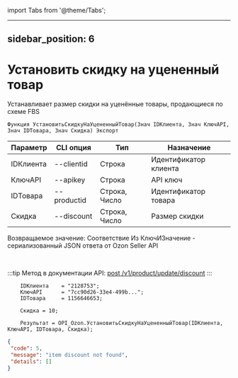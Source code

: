 ﻿import Tabs from '@theme/Tabs';

---
sidebar_position: 6
---

# Установить скидку на уцененный товар
 Устанавливает размер скидки на уценённые товары, продающиеся по схеме FBS



`Функция УстановитьСкидкуНаУцененныйТовар(Знач IDКлиента, Знач КлючAPI, Знач IDТовара, Знач Скидка) Экспорт`

  | Параметр | CLI опция | Тип | Назначение |
  |-|-|-|-|
  | IDКлиента | --clientid | Строка | Идентификатор клиента |
  | КлючAPI | --apikey | Строка | API ключ |
  | IDТовара | --productid | Строка, Число | Идентификатор товара |
  | Скидка | --discount | Строка, Число | Размер скидки |

  
  Возвращаемое значение:   Соответствие Из КлючИЗначение - сериализованный JSON ответа от Ozon Seller API

<br/>

:::tip
Метод в документации API: [post /v1/product/update/discount](https://docs.ozon.ru/api/seller/#operation/ProductAPI_ProductUpdateDiscount)
:::
<br/>


```bsl title="Пример кода"
    IDКлиента    = "2128753";
    КлючAPI      = "7cc90d26-33e4-499b...";
    IDТовара     = 1156646653;

    Скидка = 10;

    Результат = OPI_Ozon.УстановитьСкидкуНаУцененныйТовар(IDКлиента, КлючAPI, IDТовара, Скидка);
```
    



```json title="Результат"
{
 "code": 5,
 "message": "item discount not found",
 "details": []
}
```
